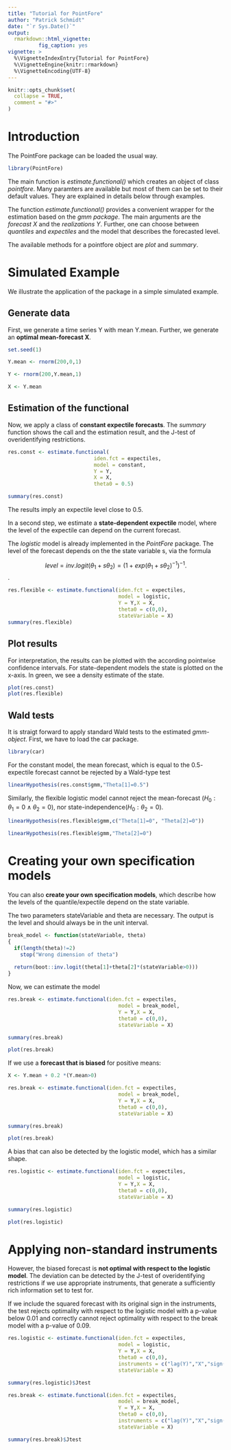 ```yaml
---
title: "Tutorial for PointFore"
author: "Patrick Schmidt"
date: "`r Sys.Date()`"
output: 
  rmarkdown::html_vignette:
          fig_caption: yes
vignette: >
  %\VignetteIndexEntry{Tutorial for PointFore}
  %\VignetteEngine{knitr::rmarkdown}
  %\VignetteEncoding{UTF-8}
---
```


```r
knitr::opts_chunk$set(
  collapse = TRUE,
  comment = "#>"
)
```


# Introduction

The PointFore package can be loaded the usual way.

```r
library(PointFore)
```

The main function is *estimate.functional()* which creates an object of class *pointfore*. Many paramters are available but most of them can be set to their default values. They are explained in details below through examples.

The function *estimate.functional()* provides a convenient wrapper for the estimation based on the *gmm package*. The main arguments are the *forecast X* and the *realizations Y*. Further, one can choose between *quantiles* and *expectiles* and the model that describes the forecasted level.

The available methods for a pointfore object are *plot* and *summary*.


# Simulated Example

We illustrate the application of the package in a simple simulated example.

## Generate data

First, we generate a time series Y with mean Y.mean. Further, we generate an **optimal mean-forecast X**.

```r
set.seed(1)

Y.mean <- rnorm(200,0,1)

Y <- rnorm(200,Y.mean,1)

X <- Y.mean
```

## Estimation of the functional

Now, we apply a class of **constant expectile forecasts**. The *summary* function shows the call and the estimation result, and the J-test of overidentifying restrictions.

```r
res.const <- estimate.functional(
                            iden.fct = expectiles,
                            model = constant,
                            Y = Y,
                            X = X,
                            theta0 = 0.5)

summary(res.const)
```

The results imply an expectile level close to 0.5. 



In a second step, we estimate a **state-dependent expectile** model, where the level of the expectile can depend on the current forecast.

The *logistic* model is already implemented in the *PointFore* package. The level of the forecast depends on the the state variable s, via the formula

$$ level = inv.logit(\theta_1 + s \theta_2)= (1+exp(\theta_1 + s \theta_2)^{-1})^{-1}. $$.

```r
res.flexible <- estimate.functional(iden.fct = expectiles,
                                    model = logistic,
                                    Y = Y,X = X,
                                    theta0 = c(0,0),
                                    stateVariable = X)
summary(res.flexible)
```


## Plot results

For interpretation, the results can be plotted with the according pointwise confidence intervals. For state-dependent models the state is plotted on the x-axis. In green, we see a density estimate of the state.

```r
plot(res.const)
plot(res.flexible)
```


## Wald tests

It is straigt forward to apply standard Wald tests to the estimated *gmm-object*. First, we have to load the car package.

```r
library(car)
```

For the constant model, the mean forecast, which is equal to the $0.5$-expectile forecast cannot be rejected by a Wald-type test

```r
linearHypothesis(res.const$gmm,"Theta[1]=0.5")
```


Similarly, the flexible logistic model cannot reject the mean-forecast ($H_0: \theta_1=0 \wedge \theta_2 =0$), nor state-independence($H_0: \theta_2 =0$).

```r
linearHypothesis(res.flexible$gmm,c("Theta[1]=0", "Theta[2]=0"))

linearHypothesis(res.flexible$gmm,"Theta[2]=0")
```




# Creating your own specification models

You can also **create your own specification models**, which describe how the levels of the quantile/expectile depend on the state variable.

The two parameters stateVariable and theta are necessary. The output is the level and should always be in the unit interval.

```r
break_model <- function(stateVariable, theta)
{
  if(length(theta)!=2)
    stop("Wrong dimension of theta")
  
  return(boot::inv.logit(theta[1]+theta[2]*(stateVariable>0)))
}
```

Now, we can estimate the model

```r
res.break <- estimate.functional(iden.fct = expectiles,
                                    model = break_model,
                                    Y = Y,X = X,
                                    theta0 = c(0,0),
                                    stateVariable = X)

summary(res.break)

plot(res.break)
```


If we use a **forecast that is biased** for positive means:

```r
X <- Y.mean + 0.2 *(Y.mean>0)

res.break <- estimate.functional(iden.fct = expectiles,
                                    model = break_model,
                                    Y = Y,X = X,
                                    theta0 = c(0,0),
                                    stateVariable = X)

summary(res.break)

plot(res.break)
```

A bias that can also be detected by the logistic model, which has a similar shape.

```r
res.logistic <- estimate.functional(iden.fct = expectiles,
                                    model = logistic,
                                    Y = Y,X = X,
                                    theta0 = c(0,0),
                                    stateVariable = X)

summary(res.logistic)

plot(res.logistic)
```


# Applying non-standard instruments

However, the biased forecast is **not optimal with respect to the logistic model**. The deviation can be detected by the J-test of overidentifying restrictions if we use appropriate instruments, that generate a sufficiently rich information set to test for.

If we include the squared forecast with its original sign in the instruments, the test rejects optimality with respect to the logistic model with a p-value below 0.01 and correctly cannot reject optimality with respect to the break model with a p-value of 0.09.


```r
res.logistic <- estimate.functional(iden.fct = expectiles,
                                    model = logistic,
                                    Y = Y,X = X,
                                    theta0 = c(0,0),
                                    instruments = c("lag(Y)","X","sign(X)*X^2"),
                                    stateVariable = X)

summary(res.logistic)$Jtest

res.break <- estimate.functional(iden.fct = expectiles,
                                    model = break_model,
                                    Y = Y,X = X,
                                    theta0 = c(0,0),
                                    instruments = c("lag(Y)","X","sign(X)*X^2"),
                                    stateVariable = X)

summary(res.break)$Jtest
```
